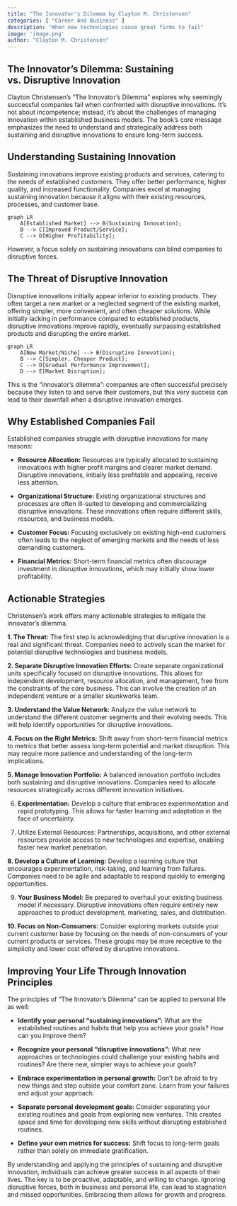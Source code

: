 ```yaml
---
title: "The Innovator's Dilemma by Clayton M. Christensen"
categories: [ "Career And Business" ]
description: "When new technologies cause great firms to fail"
image: 'image.png'
author: "Clayton M. Christensen"
---
```

## The Innovator's Dilemma:  Sustaining vs. Disruptive Innovation

Clayton Christensen's "The Innovator's Dilemma" explores why seemingly successful companies fail when confronted with disruptive innovations. It's not about incompetence; instead, it's about the challenges of managing innovation within established business models. The book's core message emphasizes the need to understand and strategically address both sustaining and disruptive innovations to ensure long-term success.

## Understanding Sustaining Innovation

Sustaining innovations improve existing products and services, catering to the needs of established customers. They offer better performance, higher quality, and increased functionality.  Companies excel at managing sustaining innovation because it aligns with their existing resources, processes, and customer base.

```mermaid
graph LR
    A[Established Market] --> B(Sustaining Innovation);
    B --> C[Improved Product/Service];
    C --> D[Higher Profitability];
```

However, a focus solely on sustaining innovations can blind companies to disruptive forces.

## The Threat of Disruptive Innovation

Disruptive innovations initially appear inferior to existing products. They often target a new market or a neglected segment of the existing market, offering simpler, more convenient, and often cheaper solutions. While initially lacking in performance compared to established products, disruptive innovations improve rapidly, eventually surpassing established products and disrupting the entire market.

```mermaid
graph LR
    A[New Market/Niche] --> B(Disruptive Innovation);
    B --> C[Simpler, Cheaper Product];
    C --> D[Gradual Performance Improvement];
    D --> E[Market Disruption];
```

This is the "innovator's dilemma":  companies are often successful precisely because they listen to and serve their customers, but this very success can lead to their downfall when a disruptive innovation emerges.

## Why Established Companies Fail

Established companies struggle with disruptive innovations for many reasons:

* **Resource Allocation:** Resources are typically allocated to sustaining innovations with higher profit margins and clearer market demand.  Disruptive innovations, initially less profitable and appealing, receive less attention.

* **Organizational Structure:**  Existing organizational structures and processes are often ill-suited to developing and commercializing disruptive innovations.  These innovations often require different skills, resources, and business models.

* **Customer Focus:**  Focusing exclusively on existing high-end customers often leads to the neglect of emerging markets and the needs of less demanding customers.

* **Financial Metrics:**  Short-term financial metrics often discourage investment in disruptive innovations, which may initially show lower profitability.


## Actionable Strategies

Christensen's work offers many actionable strategies to mitigate the innovator's dilemma.

**1. The Threat:** The first step is acknowledging that disruptive innovation is a real and significant threat. Companies need to actively scan the market for potential disruptive technologies and business models.

**2. Separate Disruptive Innovation Efforts:** Create separate organizational units specifically focused on disruptive innovations.  This allows for independent development, resource allocation, and management, free from the constraints of the core business. This can involve the creation of an independent venture or a smaller skunkworks team.

**3. Understand the Value Network:**  Analyze the value network to understand the different customer segments and their evolving needs. This will help identify opportunities for disruptive innovations.

**4. Focus on the Right Metrics:** Shift away from short-term financial metrics to metrics that better assess long-term potential and market disruption. This may require more patience and understanding of the long-term implications.

**5. Manage Innovation Portfolio:** A balanced innovation portfolio includes both sustaining and disruptive innovations.  Companies need to allocate resources strategically across different innovation initiatives.

6. **Experimentation:** Develop a culture that embraces experimentation and rapid prototyping. This allows for faster learning and adaptation in the face of uncertainty.

7. Utilize External Resources: Partnerships, acquisitions, and other external resources provide access to new technologies and expertise, enabling faster new market penetration.

**8. Develop a Culture of Learning:** Develop a learning culture that encourages experimentation, risk-taking, and learning from failures. Companies need to be agile and adaptable to respond quickly to emerging opportunities.

9. **Your Business Model:** Be prepared to overhaul your existing business model if necessary. Disruptive innovations often require entirely new approaches to product development, marketing, sales, and distribution.

**10. Focus on Non-Consumers:**  Consider exploring markets outside your current customer base by focusing on the needs of non-consumers of your current products or services.  These groups may be more receptive to the simplicity and lower cost offered by disruptive innovations.


## Improving Your Life Through Innovation Principles

The principles of "The Innovator's Dilemma" can be applied to personal life as well:

* **Identify your personal "sustaining innovations":** What are the established routines and habits that help you achieve your goals? How can you improve them?

* **Recognize your personal "disruptive innovations":** What new approaches or technologies could challenge your existing habits and routines? Are there new, simpler ways to achieve your goals?

* **Embrace experimentation in personal growth:** Don't be afraid to try new things and step outside your comfort zone. Learn from your failures and adjust your approach.

* **Separate personal development goals:**   Consider separating your existing routines and goals from exploring new ventures. This creates space and time for developing new skills without disrupting established routines.

* **Define your own metrics for success:** Shift focus to long-term goals rather than solely on immediate gratification.


By understanding and applying the principles of sustaining and disruptive innovation, individuals can achieve greater success in all aspects of their lives.  The key is to be proactive, adaptable, and willing to change.  Ignoring disruptive forces, both in business and personal life, can lead to stagnation and missed opportunities.  Embracing them allows for growth and progress.

